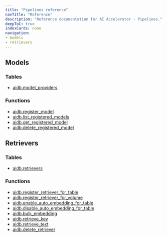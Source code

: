 ```yaml
---
title: "Pipelines reference"
navTitle: "Reference"
description: "Reference documentation for AI Accelerator - Pipelines."
deepToC: true
indexCards: none
navigation:
- models
- retrievers
---
```


## Models

### Tables

* [aidb.model_providers](models#aidbmodel_providers)

### Functions
* [aidb.register_model](models#aidbregister_model)
* [aidb.list_registered_models](models#aidblist_registered_models)
* [aidb.get_registered_model](models#aidbget_registered_model)
* [aidb.delete_registered_model](models#aidbdelete_registered_model)

## Retrievers

### Tables

* [aidb.retrievers](retrievers#aidbretrievers)

### Functions

* [aidb.register_retriever_for_table](retrievers#aidbregister_retriever_for_table)
* [aidb.register_retriever_for_volume](retrievers#aidbregister_retriever_for_volume)
* [aidb.enable_auto_embedding_for_table](retrievers#aidbenable_auto_embedding_for_table)
* [aidb.disable_auto_embedding_for_table](retrievers#aidbdisable_auto_embedding_for_table)
* [aidb.bulk_embedding](retrievers#aidbbulk_embedding)
* [aidb.retrieve_key](retrievers#aidbretrieve_key)
* [aidb.retrieve_text](retrievers#aidbretrieve_text)
* [aidb.delete_retriever](retrievers#aidbdelete_retriever)

